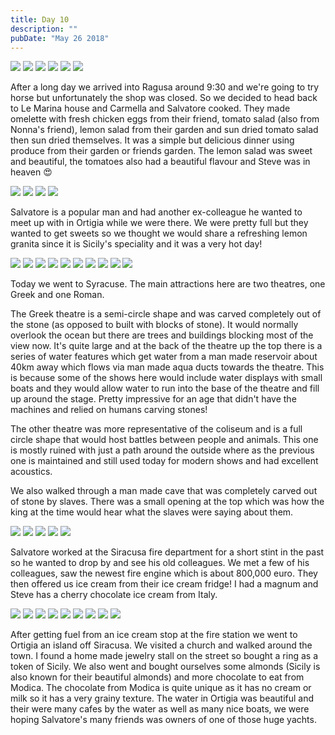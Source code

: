 ```yaml
---
title: Day 10
description: ""
pubDate: "May 26 2018"
---
```



<Grid>
  <Img src="2018-europe/ce895945-0cf4-42af-adbc-0f140b04f6d2-57dd14ba19d91d11d94d0618a9df80633680bcb7.jpg" />
  <Img src="2018-europe/cc1726c6-7159-4c2c-af4a-2a1b6618ca03-cae2c1a240c53b0789428865ce4f8f031ac2f4d5.jpg" />
  <Img src="2018-europe/9fc83a14-6814-4f91-b69b-932e365284a5-361510bf361b1bb4d85a10667d890600b2e938ca.jpg" />
  <Img src="2018-europe/2656e2e6-c8b6-4a1a-8c2e-3c37ff3c32bd-e8760eb42c4e4e79b21b60c02b79f826b0c21b83.jpg" />
  <Img src="2018-europe/e5b9622c-57bb-45f6-8314-6bf319b11ea6-d53b0ee15479026567093641569b43935cc13c73.jpg" />
  <Img src="2018-europe/17a2c4d4-b5dc-43f2-a504-0c623644634d-96b00565a7151be45e41d32f0f202387c071e300.jpg" />
</Grid>

After a long day we arrived into Ragusa around 9:30 and we're going to try horse but unfortunately the shop was closed. So we decided to head back to Le Marina house and Carmella and Salvatore cooked. They made omelette with fresh chicken eggs from their friend, tomato salad (also from Nonna's friend), lemon salad from their garden and sun dried tomato salad then sun dried themselves. It was a simple but delicious dinner using produce from their garden or friends garden. The lemon salad was sweet and beautiful, the tomatoes also had a beautiful flavour and Steve was in heaven 😍

<Grid>
  <Img src="2018-europe/707717db-55c0-4894-aff3-a23fc1df91f6-11ab0f463ca0dcd56d2af3bca515fd737fcb8875.jpg" />
  <Img src="2018-europe/6563dc5c-702f-4160-a8dc-57502e14cdc3-91e130bad779854915f5fb8fa50a33c91a604c11.jpg" />
  <Img src="2018-europe/f5e43d55-4053-4669-9d07-f05583c0e46c-d76deff84823a6950a83c3893d53fd6ebf23de1b.jpg" />
  <Img src="2018-europe/88e49985-5ef4-4b28-85da-dfc1dfead7c3-5ee965ec8e3a634f5706e440d293502073dcd82f.jpg" />
</Grid>

Salvatore is a popular man and had another ex-colleague he wanted to meet up with in Ortigia while we were there. We were pretty full but they wanted to get sweets so we thought we would share a refreshing lemon granita since it is Sicily's speciality and it was a very hot day!

<Grid>
  <Img src="2018-europe/4b3245e0-09c2-488f-8822-c16815b60510-7b67bd2fae08283036a1b754f7b81a51998fb482.jpg" />
  <Img src="2018-europe/103db669-05ba-4c4f-a10a-9a2ec22b1af0-b3907ad1218fd8187df008952f98e4379f8ff927.jpg" />
  <Img src="2018-europe/8a559f18-5138-4968-9be4-5b62f29db812-9168dc76fd1b899bb117640b4d2acb4dd533a933.jpg" />
  <Img src="2018-europe/02999419-f3ea-4eed-8dd6-4c0281e19a06-ce18bb60e6a342f3f81116d7d6742dddd5e71c2d.jpg" />
  <Img src="2018-europe/806d07cd-08b1-449b-8b12-8ebdd7b3fa2b-fbeace069b8c46d28a844f9a02f84f12ae469c9a.jpg" />
  <Img src="2018-europe/39654ced-3a75-428e-84cb-96076cf8c5be-0f213cd845a40c2517bd9c5077098cc6e2a747ee.jpg" />
  <Img src="2018-europe/b746251c-519c-4f03-b3a4-4c43d58b2011-e85551c17721521ed3c005a762dd95acad426829.jpg" />
  <Img src="2018-europe/fccc87d2-3cfe-4665-b21f-3e06737875e1-bcacfb9940212a108cc7084c907c0c450a1cddef.jpg" />
  <Img src="2018-europe/188ff1b6-0b1c-40a8-ad7d-c576d0721036-79e6101a86f542b5bde15c1dc578bd0f7c47a1f6.jpg" />
  <Img src="2018-europe/6ec29358-decb-477d-8974-f19ad4d22052-5ca7c45234430f861ceb437a5c7d5a8a0425ef2f.jpg" />
</Grid>

Today we went to Syracuse. The main attractions here are two theatres, one Greek and one Roman.

The Greek theatre is a semi-circle shape and was carved completely out of the stone (as opposed to built with blocks of stone). It would normally overlook the ocean but there are trees and buildings blocking most of the view now. It's quite large and at the back of the theatre up the top there is a series of water features which get water from a man made reservoir about 40km away which flows via man made aqua ducts towards the theatre. This is because some of the shows here would include water displays with small boats and they would allow water to run into the base of the theatre and fill up around the stage. Pretty impressive for an age that didn't have the machines and relied on humans carving stones!

The other theatre was more representative of the coliseum and is a full circle shape that would host battles between people and animals. This one is mostly ruined with just a path around the outside where as the previous one is maintained and still used today for modern shows and had excellent acoustics.

We also walked through a man made cave that was completely carved out of stone by slaves. There was a small opening at the top which was how the king at the time would hear what the slaves were saying about them.

<Grid>
  <Img src="2018-europe/8d9f89a9-29d1-4115-958a-8eb40e50673a-7b1e852e0c8df5710ae4a5ab227421fe2f00a476.jpg" />
  <Img src="2018-europe/7c049e78-e78d-40f2-9303-f6abd03c02c1-24544c80f25173ee8dcd054497d1a906cbc68ba4.jpg" />
  <Img src="2018-europe/0b076079-b81b-44af-9f7d-a972dfd44ca1-c6937e57d1febe6659da7fdf963f6fa5bde4e4c1.jpg" />
  <Img src="2018-europe/4e45a5ad-54db-4bc7-8757-e376d42d9fb7-f5a7cd48e1e02c28eb553d314e5291218b07414f.jpg" />
  <Img src="2018-europe/2e6b9582-c9db-461d-943b-3d4697eccb59-c1bd5599a7bde0ba2a07b2c0fa97ce3dbec13d49.jpg" />
</Grid>

Salvatore worked at the Siracusa fire department for a short stint in the past so he wanted to drop by and see his old colleagues. We met a few of his colleagues, saw the newest fire engine which is about 800,000 euro. They then offered us ice cream from their ice cream fridge! I had a magnum and Steve has a cherry chocolate ice cream from Italy.

<Grid>
  <Img src="2018-europe/bbc7d2e3-e5b1-4bce-84e8-8f56cd179d48-3b9575af476472e485a85cd79cacde33d351708e.jpg" />
  <Img src="2018-europe/866cc746-52da-49fe-9f22-2a06668a9c88-b5113b1781a20f026345d85ac3d15dea6e2970b5.jpg" />
  <Img src="2018-europe/b4eb4ddf-4541-4662-a81c-16ccf4b1bd39-be33430a8f3b652d440b6290a7055f69d5016e5a.jpg" />
  <Img src="2018-europe/0ad3e611-bd81-46cc-a79c-07b54a33af9a-6a500575ede4c10c897de30fb135a631c14cf69b.jpg" />
  <Img src="2018-europe/c6fd5541-cf4c-4b7c-a5fd-c772af59f318-4db95564c1a9da7c2dfc0e79d2e564967d47b03d.jpg" />
  <Img src="2018-europe/3d68313c-cbc1-49cb-88ff-cd81a32497f8-558c494b52effbd14c1e2ead4481ca96462778e0.jpg" />
  <Img src="2018-europe/4a42bce8-30e2-442f-86a8-359ae8730bc8-e066ba219c33fd6321e48d6b8f20dcf28ae1afc2.jpg" />
  <Img src="2018-europe/a188234f-e697-4f06-8e9d-53021507e91c-fe08a8ed6927a15436121489e39abc2c87717b79.jpg" />
  <Img src="2018-europe/17f8db86-f033-4627-93c2-b2f97a3a7c42-89546163ac20c478d253860137dfe8e11a45868a.jpg" />
</Grid>

After getting fuel from an ice cream stop at the fire station we went to Ortigia an island off Siracusa. We visited a church and walked around the town. I found a home made jewelry stall on the street so bought a ring as a token of Sicily. We also went and bought ourselves some almonds (Sicily is also known for their beautiful almonds) and more chocolate to eat from Modica. The chocolate from Modica is quite unique as it has no cream or milk so it has a very grainy texture. The water in Ortigia was beautiful and their were many cafes by the water as well as many nice boats, we were hoping Salvatore's many friends was owners of one of those huge yachts.
